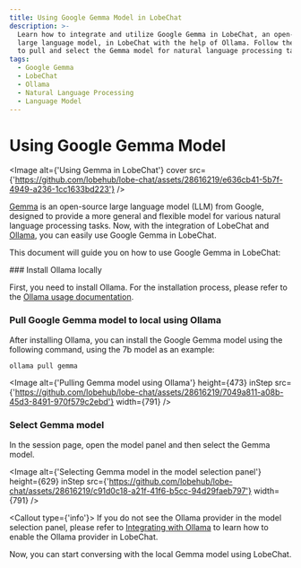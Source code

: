 ```yaml
---
title: Using Google Gemma Model in LobeChat
description: >-
  Learn how to integrate and utilize Google Gemma in LobeChat, an open-source
  large language model, in LobeChat with the help of Ollama. Follow these steps
  to pull and select the Gemma model for natural language processing tasks.
tags:
  - Google Gemma
  - LobeChat
  - Ollama
  - Natural Language Processing
  - Language Model
---
```


# Using Google Gemma Model

<Image
  alt={'Using Gemma in LobeChat'}
  cover
  src={'https://github.com/lobehub/lobe-chat/assets/28616219/e636cb41-5b7f-4949-a236-1cc1633bd223'}
/>

[Gemma](https://blog.google/technology/developers/gemma-open-models/) is an open-source large language model (LLM) from Google, designed to provide a more general and flexible model for various natural language processing tasks. Now, with the integration of LobeChat and [Ollama](https://ollama.com/), you can easily use Google Gemma in LobeChat.

This document will guide you on how to use Google Gemma in LobeChat:

<Steps>
  ### Install Ollama locally

First, you need to install Ollama. For the installation process, please refer to the [Ollama usage documentation](/en/docs/usage/providers/ollama).

### Pull Google Gemma model to local using Ollama

After installing Ollama, you can install the Google Gemma model using the following command, using the 7b model as an example:

```bash
ollama pull gemma
```

<Image
  alt={'Pulling Gemma model using Ollama'}
  height={473}
  inStep
  src={'https://github.com/lobehub/lobe-chat/assets/28616219/7049a811-a08b-45d3-8491-970f579c2ebd'}
  width={791}
/>

### Select Gemma model

In the session page, open the model panel and then select the Gemma model.

<Image
  alt={'Selecting Gemma model in the model selection panel'}
  height={629}
  inStep
  src={'https://github.com/lobehub/lobe-chat/assets/28616219/c91d0c18-a21f-41f6-b5cc-94d29faeb797'}
  width={791}
/>

  <Callout type={'info'}>
    If you do not see the Ollama provider in the model selection panel, please refer to [Integrating
    with Ollama](/en/docs/self-hosting/examples/ollama) to learn how to enable the Ollama provider in
    LobeChat.

</Callout>
</Steps>

Now, you can start conversing with the local Gemma model using LobeChat.
